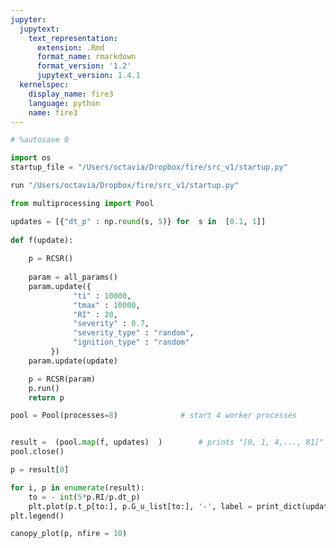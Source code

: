```yaml
---
jupyter:
  jupytext:
    text_representation:
      extension: .Rmd
      format_name: rmarkdown
      format_version: '1.2'
      jupytext_version: 1.4.1
  kernelspec:
    display_name: fire3
    language: python
    name: fire3
---
```


```python
# %autosave 0
```

```python
import os
startup_file = "/Users/octavia/Dropbox/fire/src_v1/startup.py"
```

```python
run "/Users/octavia/Dropbox/fire/src_v1/startup.py"
```

```python

from multiprocessing import Pool

updates = [{"dt_p" : np.round(s, 5)} for  s in  [0.1, 1]]
        
def f(update):
    
    p = RCSR()
    
    param = all_params()
    param.update({
              "ti" : 10000, 
              "tmax" : 10000,
              "RI" : 20,
              "severity" : 0.7,
              "severity_type" : "random",
              "ignition_type" : "random"
         })
    param.update(update)

    p = RCSR(param)
    p.run()
    return p

pool = Pool(processes=8)              # start 4 worker processes


result =  (pool.map(f, updates)  )        # prints "[0, 1, 4,..., 81]"
pool.close()

p = result[0]

```

```python
for i, p in enumerate(result):
    to = - int(5*p.RI/p.dt_p)
    plt.plot(p.t_p[to:], p.G_u_list[to:], '-', label = print_dict(updates[i]))
plt.legend()
```

```python
canopy_plot(p, nfire = 10)
```

```python

```
